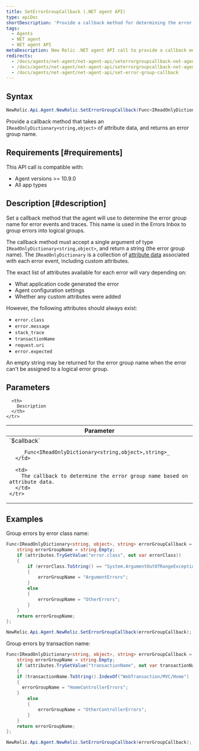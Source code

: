 ```yaml
---
title: SetErrorGroupCallback (.NET agent API)
type: apiDoc
shortDescription: 'Provide a callback method for determining the error group name based on attribute data'
tags:
  - Agents
  - NET agent
  - NET agent API
metaDescription: New Relic .NET agent API call to provide a callback method for determining the error group name for an error, based on attribute data.
redirects:
  - /docs/agents/net-agent/net-agent-api/seterrorgroupcallback-net-agent-api
  - /docs/agents/net-agent/net-agent-api/seterrorgroupcallback-net-agent
  - /docs/agents/net-agent/net-agent-api/set-error-group-callback
---
```


## Syntax

```cs
NewRelic.Api.Agent.NewRelic.SetErrorGroupCallback(Func<IReadOnlyDictionary<string,object>, string> errorGroupCallback);
```
Provide a callback method that takes an `IReadOnlyDictionary<string,object>` of attribute data, and returns an error group name.

## Requirements [#requirements]

This API call is compatible with:

* Agent versions >= 10.9.0
* All app types

## Description [#description]

Set a callback method that the agent will use to determine the error group name for error events and traces.  This name is used in the Errors Inbox to group errors into logical groups.

The callback method must accept a single argument of type `IReadOnlyDictionary<string,object>`, and return a string (the error group name). The `IReadOnlyDictionary` is a collection of [attribute data](/docs/apm/agents/manage-apm-agents/agent-data/agent-attributes/) associated with each error event, including custom attributes.

The exact list of attributes available for each error will vary depending on:

  * What application code generated the error
  * Agent configuration settings
  * Whether any custom attributes were added

However, the following attributes should always exist:

  * `error.class`
  * `error.message`
  * `stack_trace`
  * `transactionName`
  * `request.uri`
  * `error.expected`

An empty string may be returned for the error group name when the error can't be assigned to a logical error group.

## Parameters

<table>
  <thead>
    <tr>
      <th width="25%">
        Parameter
      </th>

      <th>
        Description
      </th>
    </tr>
  </thead>

  <tbody>
    <tr>
      <td>
        `$callback`

        _Func<IReadOnlyDictionary<string,object>,string>_
      </td>

      <td>
        The callback to determine the error group name based on attribute data.
      </td>
    </tr>
  </tbody>
</table>

## Examples

Group errors by error class name:

```cs
Func<IReadOnlyDictionary<string, object>, string> errorGroupCallback = (attributes) => {
	string errorGroupName = string.Empty;
	if (attributes.TryGetValue("error.class", out var errorClass))
	{
		if (errorClass.ToString() == "System.ArgumentOutOfRangeException" || errorClass.ToString() == "System.ArgumentNullException")
		{
			errorGroupName = "ArgumentErrors";
		}
		else
		{
			errorGroupName = "OtherErrors";
		}
	}
	return errorGroupName;
};

NewRelic.Api.Agent.NewRelic.SetErrorGroupCallback(errorGroupCallback);
```

Group errors by transaction name:

```cs
Func<IReadOnlyDictionary<string, object>, string> errorGroupCallback = (attributes) => {
	string errorGroupName = string.Empty;
	if (attributes.TryGetValue("transactionName", out var transactionName))
	{
    if (transactionName.ToString().IndexOf("WebTransaction/MVC/Home") != -1)
    {
      errorGroupName = "HomeControllerErrors";
    }
		else
		{
			errorGroupName = "OtherControllerErrors";
		}
	}
	return errorGroupName;
};

NewRelic.Api.Agent.NewRelic.SetErrorGroupCallback(errorGroupCallback);
```
